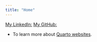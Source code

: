 ```yaml
---
title: "Home"
---
```


[My LinkedIn:](https://www.linkedin.com/in/morgan-gregory-051441299/details/experience/)
[My GitHub:](https://github.com/morgangregory/morgangregory.github.io)


* To learn more about [Quarto websites](https://quarto.org/docs/websites).


